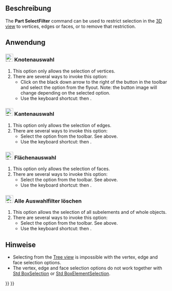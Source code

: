 <languages/>

{{Docnav/de
|[[Std_Expressions/de|Ausdrücke]]
|[[Std_TreeSelectAllInstances/de|BaumauswahlAlleInstanzen]]
|[[Std_Base/de|Std Basis]]
|IconL=
|IconR=Std_TreeSelectAllInstances.svg
|IconC=Freecad.svg
}}

{{GuiCommand/de
|Name=Part SelectFilter
|Name/de=Part SelectFilter
|Workbenches=Alle
|Shortcut={{KEY|X}} {{KEY|S}} / {{KEY|E}} {{KEY|S}} / {{KEY|F}} {{KEY|S}} / {{KEY|C}} {{KEY|S}}
|Version=1.0
}}

<span id="Description"></span>
==Beschreibung==

<div lang="en" dir="ltr" class="mw-content-ltr">
The '''Part SelectFilter''' command can be used to restrict selection in the [[3D_view|3D view]] to vertices, edges or faces, or to remove that restriction.
</div>

<span id="Usage"></span>
==Anwendung==

<span id="24px_Vertex_selection"></span>
===[[Image:Vertex-selection.svg|24px]] Knotenauswahl===

<div lang="en" dir="ltr" class="mw-content-ltr">
# This option only allows the selection of vertices.
# There are several ways to invoke this option:
#* Click on the black down arrow to the right of the {{Button|[[Image:Part_SelectFilter.svg|16px]]}} button in the toolbar and select the {{MenuCommand|[[Image:Vertex-selection.svg|16px]] Vertex selection}} option from the flyout. Note: the button image will change depending on the selected option.
#* Use the keyboard shortcut: {{KEY|X}} then {{KEY|S}}.
</div>

<span id="24px_Edge_selection"></span>
===[[Image:Edge-selection.svg|24px]] Kantenauswahl===

<div lang="en" dir="ltr" class="mw-content-ltr">
# This option only allows the selection of edges.
# There are several ways to invoke this option:
#* Select the {{MenuCommand|[[Image:Edge-selection.svg|16px]] Edge selection}} option from the toolbar. See above.
#* Use the keyboard shortcut: {{KEY|E}} then {{KEY|S}}.
</div>

<span id="24px_Face_selection"></span>
===[[Image:Face-selection.svg|24px]] Flächenauswahl===

<div lang="en" dir="ltr" class="mw-content-ltr">
# This option only allows the selection of faces.
# There are several ways to invoke this option:
#* Select the {{MenuCommand|[[Image:Face-selection.svg|16px]] Face selection}} option from the toolbar. See above.
#* Use the keyboard shortcut: {{KEY|F}} then {{KEY|S}}.
</div>

<span id="24px_All_selection_filters_cleared"></span>
===[[Image:Clear-selection.svg|24px]] Alle Auswahlfilter löschen===

<div lang="en" dir="ltr" class="mw-content-ltr">
# This option allows the selection of all subelements and of whole objects.
# There are several ways to invoke this option:
#* Select the {{MenuCommand|[[Image:Clear-selection.svg|16px]] All selection filters cleared}} option from the toolbar. See above.
#* Use the keyboard shortcut: {{KEY|C}} then {{KEY|S}}.
</div>

<span id="Notes"></span>
==Hinweise==

<div lang="en" dir="ltr" class="mw-content-ltr">
* Selecting from the [[Tree_view|Tree view]] is impossible with the vertex, edge and face selection options.
* The vertex, edge and face selection options do not work together with [[Std_BoxSelection|Std BoxSelection]] or [[Std_BoxElementSelection|Std BoxElementSelection]].
</div>


{{Docnav/de
|[[Std_Expressions/de|Ausdrücke]]
|[[Std_TreeSelectAllInstances/de|BaumauswahlAlleInstanzen]]
|[[Std_Base/de|Std Basis]]
|IconL=
|IconR=Std_TreeSelectAllInstances.svg
|IconC=Freecad.svg
}}

{{Std_Base_navi{{#translation:}}}}
{{Userdocnavi{{#translation:}}}}
